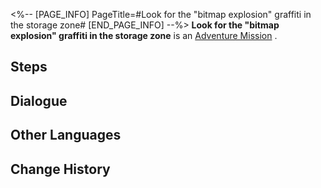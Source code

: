 <%-- [PAGE_INFO]
PageTitle=#Look for the "bitmap explosion" graffiti in the storage zone#
[END_PAGE_INFO] --%>
{{Stub|Dialogue, characters, and location(s)}}
{{Mission Infobox
|id            = 8000158
|title         = 
|image         = Mission Look for the "bitmap explosion" graffiti in the storage zone.png
|type          = Adventure
|event_name    = 
|chapter       = 
|requirements  = [[Companion Mission]] ''[[Punklorde Mentality]]'' completed
|summary       = <!--official mission summary from Fate's Atlas-->
|characters    = <!--characters that appear in this mission-->
|startLocation = <!--location as it intially appears on the mission screen-->
|world         = <!--i.e. Penacony-->
|area          = <!--i.e. A Child's Dream-->
|prev          = 
|next          = 
|exp           = 
|credits       = 
|stellarJade   = 
|other         = 
}}
'''Look for the "bitmap explosion" graffiti in the storage zone''' is an [[Adventure Mission]]<!--in [world]-->.

==Steps==


<!--
==Gameplay Notes==

--><!--
==Trial Character==

-->
==Dialogue==
{{Stub Dialogue}}
{{Dialogue Start}}
:{{tx}}
{{Dialogue End}}

==Other Languages==
{{Other Languages
|en   = Look for the "bitmap explosion" graffiti in the storage zone
|zhs  = 寻找收容舱段的「爆破位图」涂鸦
|zht  = 尋找收容艙段的「爆破點陣圖」塗鴉
|ja   = 収容部分にある「爆破ビットマップ」のラクガキを見つける
|ko   = 보관 캐빈의 「폭파 비트맵」 그래피티 찾기
|es   = Busca el grafiti de la explosión de mapas de bits en la zona de almacenamiento
|fr   = Trouver le graffiti « Explosion bitmap » dans la Zone de stockage
|ru   = Найдите все граффити «Взрыв битового изображения» в Зоне хранения
|th   = ตามหากราฟฟิตี้ "Bitmap Explosion" ใน Storage Zone
|vi   = Tìm graffiti "Bitmap Bùng Nổ" trong Khoang Thu Dung
|de   = Finde das Graffiti „Bitmap-Explosion“ in der Lagerzone.
|id   = Temukan grafiti "Bitmap Explosion" di Storage Zone
|pt   = Procure pelo grafite "Explosão de Bitmap" na Zona de Armazenamento
}}

==Change History==
{{Change History|1.1}}
